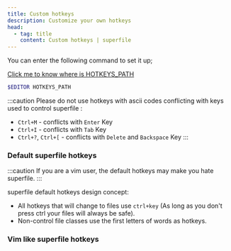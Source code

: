 ```yaml
---
title: Custom hotkeys
description: Customize your own hotkeys
head:
  - tag: title
    content: Custom hotkeys | superfile
---
```



You can enter the following command to set it up;

[Click me to know where is HOTKEYS_PATH](/configure/config-file-path#hotkeys)

```bash
$EDITOR HOTKEYS_PATH
```

:::caution
Please do not use hotkeys with ascii codes conflicting with keys used to control superfile : 
- `Ctrl+M` - conflicts with `Enter` Key
- `Ctrl+I` - conflicts with `Tab` Key
- `Ctrl+?`, `Ctrl+[` - conflicts with `Delete` and `Backspace` Key
:::

### Default superfile hotkeys

:::caution
If you are a vim user, the default hotkeys may make you hate superfile.
:::

superfile default hotkeys design concept:
- All hotkeys that will change to files use `ctrl+key` (As long as you don't press ctrl your files will always be safe).
- Non-control file classes use the first letters of words as hotkeys.

<CodeBlock file="src/superfile_config/hotkeys.toml" />

### Vim like superfile hotkeys

<CodeBlock file="src/superfile_config/vimHotkeys.toml" />